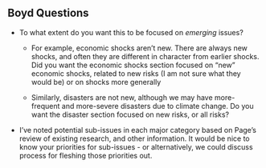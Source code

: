 ## Boyd Questions

-   To what extent do you want this to be focused on *emerging* issues?

    -   For example, economic shocks aren't new. There are always new shocks, and often they are different in character from earlier shocks. Did you want the economic shocks section focused on "new" economic shocks, related to new risks (I am not sure what they would be) or on shocks more generally

    -   Similarly, disasters are not new, although we may have more-frequent and more-severe disasters due to climate change. Do you want the disaster section focused on new risks, or all risks?

-   I've noted potential sub-issues in each major category based on Page's review of existing research, and other information. It would be nice to know your priorities for sub-issues - or alternatively, we could discuss process for fleshing those priorities out.
